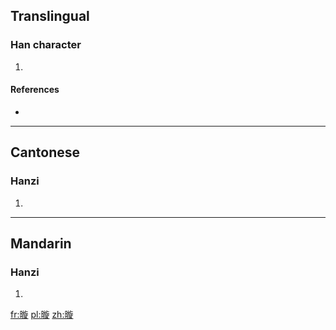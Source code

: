 ==Translingual==

===Han character===
{{Han char|rn=72|rad=日|as=11|sn=15|four=|canj=AYSO|ids=⿰日旋}}

# {{defn|Han|sort=日11}}

====References====
* {{Han ref|kx=0499.320|dkj=14139|dj=0869.020|hdz=21534.150|uh=66B6|ud=26294}}

----

==Cantonese==

===Hanzi===
{{yue-hanzi|jyut=[[syun4]]|y=syun4}}

# {{defn|lang=yue|sort=日11}}

----

==Mandarin==

===Hanzi===
{{cmn-hanzi|pin=[[xuán]] ([[xuan2]])|wg=hsüan<sup>2</sup>}}

# {{defn|lang=cmn|sort=日11}}

[[fr:暶]]
[[pl:暶]]
[[zh:暶]]